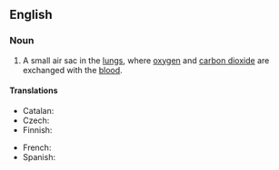 ==English==
{{wikipedia}}

===Noun===
{{en-noun|pulmonary alveoli}}

# {{lb|en|anatomy}} A small air sac in the [[lung]]s, where [[oxygen]] and [[carbon dioxide]] are exchanged with the [[blood]].

====Translations====
{{trans-top|small air sac in the lungs}}
* Catalan: {{t+|ca|alvèol pulmonar|m}}
* Czech: {{t+|cs|plicní sklípek|m}}
* Finnish: {{t+|fi|keuhkorakkula}}
{{trans-mid}}
* French: {{t+|fr|alvéole pulmonaire|m|f}}
* Spanish: {{t+|es|alvéolo pulmonar|m}}
{{trans-bottom}}